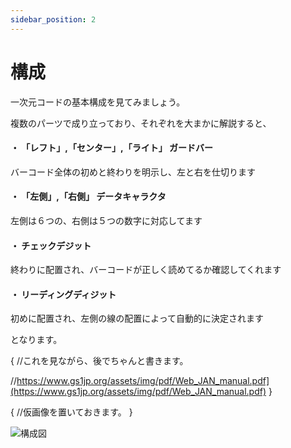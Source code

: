 ```yaml
---
sidebar_position: 2
---
```


# 構成

一次元コードの基本構成を見てみましょう。

複数のパーツで成り立っており、それぞれを大まかに解説すると、

#### ・ 「レフト」,「センター」,「ライト」 ガードバー

バーコード全体の初めと終わりを明示し、左と右を仕切ります

#### ・ 「左側」,「右側」 データキャラクタ

左側は６つの、右側は５つの数字に対応してます

#### ・ チェックデジット

終わりに配置され、バーコードが正しく読めてるか確認してくれます

#### ・ リーディングディジット

初めに配置され、左側の線の配置によって自動的に決定されます

となります。

{
//これを見ながら、後でちゃんと書きます。

//https://www.gs1jp.org/assets/img/pdf/Web_JAN_manual.pdf](https://www.gs1jp.org/assets/img/pdf/Web_JAN_manual.pdf)
}

{
//仮画像を置いておきます。
}

![構成図](https://www.keyence.co.jp/Images/b_jan_011_1697073.gif)
